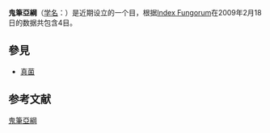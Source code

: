 {{automatic Taxobox
| image = Phallus_impudicus5.jpg
| image_width = 250px
| image_caption = [[白鬼笔|白鬼笔]] ''Phallus impudicus''
| display_parents=5
| taxon= Phallomycetidae
| authority = K. Hosaka, Castellano & Spatafora, 2007<ref>{{cite journal | author = Hosaka, K., ''et al.'' | year = 2006 | title = Molecular phylogenetics of the gomphoid-phalloid fungi with an establishment of the new subclass ''Phallomycetidae'' and two new orders | journal = Mycologia | volume = 98| pages = 955 | doi = 10.3852/mycologia.98.6.949}}</ref>
| subdivision_ranks = 目
| subdivision = 
[[地星目|地星目]] Geastrales<br>
[[钉菇目|钉菇目]] Gomphales<br>
[[辐片包目|辐片包目]] Hysterangiales<br/>
[[鬼笔目|鬼笔目]] Phallales
}}

'''鬼筆亞綱'''（[[学名|学名]]：{{lang|la|Phallomycetidae}}）是近期设立的一个目，根据[[Index_Fungorum|Index Fungorum]]在2009年2月18日的数据共包含4目。

== 參見 ==
*[[真菌|真菌]]
==参考文献==
{{reflist|2}}
{{Taxonbar|from=Q2105952}}

[[Category:鬼筆亞綱|]]


{{fungus-stub}}